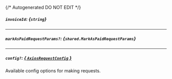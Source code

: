 {/* Autogenerated DO NOT EDIT  */}

##### `invoiceId`: *{`string`}*

---
##### `markAsPaidRequestParams?`: *{`shared.MarkAsPaidRequestParams`}*
<Collapsible>
    <MarkAsPaidRequestParams/>
</Collapsible>

---
##### `config?`: [*{ `AxiosRequestConfig` }*](https://axios-http.com/docs/req_config)
Available config options for making requests.


